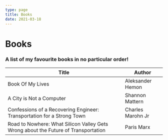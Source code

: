 ```yaml
---
type: page
title: Books
date: 2021-03-18
---
```


# Books

### A list of my favourite books in no particular order!

| **Title**                                                                          | **Author**        |
| ---------------------------------------------------------------------------------- | ----------------- |
| Book Of My Lives                                                                   | Aleksander Hemon  |
| A City is Not a Computer                                                           | Shannon Mattern   |
| Confessions of a Recovering Engineer: Transportation for a Strong Town             | Charles Marohn Jr |
| Road to Nowhere: What Silicon Valley Gets Wrong about the Future of Transportation | Paris Marx        |
